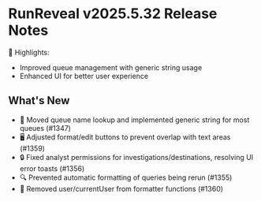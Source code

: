 # RunReveal v2025.5.32 Release Notes

🚀 Highlights:
- Improved queue management with generic string usage
- Enhanced UI for better user experience

## What's New
- 🔧 Moved queue name lookup and implemented generic string for most queues (#1347)
- 🖥️ Adjusted format/edit buttons to prevent overlap with text areas (#1359)
- 🔒 Fixed analyst permissions for investigations/destinations, resolving UI error toasts (#1356)
- 🔍 Prevented automatic formatting of queries being rerun (#1355)
- 🧹 Removed user/currentUser from formatter functions (#1360)
